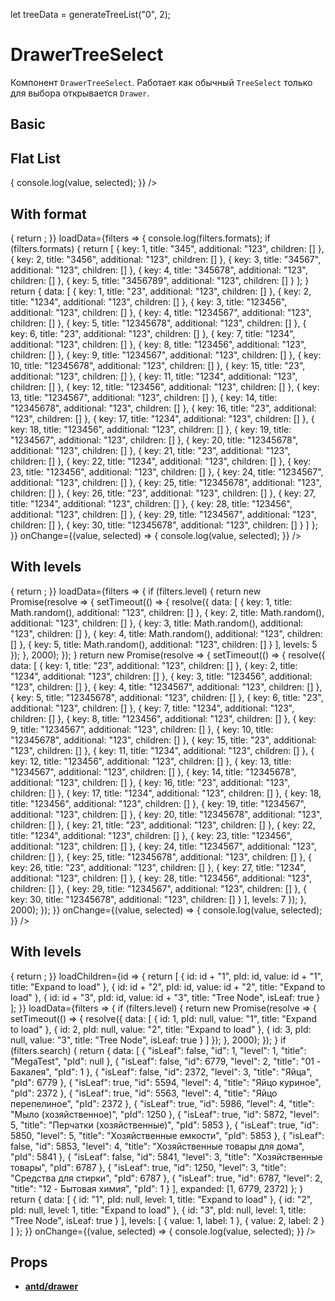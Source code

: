 let treeData = generateTreeList("0", 2);

<Meta title="Components/Select/DrawerTreeSelect" component={DrawerTreeSelect} />

# DrawerTreeSelect

Компонент `DrawerTreeSelect`. Работает как обычный `TreeSelect` только для
выбора открывается `Drawer`.

## Basic

<Preview>
  <Story name="Basic">
    <DrawerTreeSelect
      placeholder="Select tree"
      showSearch
      multiple
      allowClear
      treeCheckable={true}
      showCheckAll={true}
      treeData={treeData}
    />
  </Story>
</Preview>

## Flat List

<Preview>
  <Story name="Flat list">
    <DrawerTreeSelect
      placeholder="Select tree"
      showSearch
      allowClear
      treeCheckable={true}
      isFlatList={true}
      treeNodeFilterProp="title"
      value=""
      treeData={[
        { key: 1, title: "23", additional: "123", children: [] },
        { key: 2, title: "1234", additional: "123", children: [] },
        { key: 3, title: "123456", additional: "123", children: [] },
        { key: 4, title: "1234567", additional: "123", children: [] },
        { key: 5, title: "12345678", additional: "123", children: [] },
        { key: 6, title: "23", additional: "123", children: [] },
        { key: 7, title: "1234", additional: "123", children: [] },
        { key: 8, title: "123456", additional: "123", children: [] },
        { key: 9, title: "1234567", additional: "123", children: [] },
        { key: 10, title: "12345678", additional: "123", children: [] },
        { key: 15, title: "23", additional: "123", children: [] },
        { key: 11, title: "1234", additional: "123", children: [] },
        { key: 12, title: "123456", additional: "123", children: [] },
        { key: 13, title: "1234567", additional: "123", children: [] },
        { key: 14, title: "12345678", additional: "123", children: [] },
        { key: 16, title: "23", additional: "123", children: [] },
        { key: 17, title: "1234", additional: "123", children: [] },
        { key: 18, title: "123456", additional: "123", children: [] },
        { key: 19, title: "1234567", additional: "123", children: [] },
        { key: 20, title: "12345678", additional: "123", children: [] },
        { key: 21, title: "23", additional: "123", children: [] },
        { key: 22, title: "1234", additional: "123", children: [] },
        { key: 23, title: "123456", additional: "123", children: [] },
        { key: 24, title: "1234567", additional: "123", children: [] },
        { key: 25, title: "12345678", additional: "123", children: [] },
        { key: 26, title: "23", additional: "123", children: [] },
        { key: 27, title: "1234", additional: "123", children: [] },
        { key: 28, title: "123456", additional: "123", children: [] },
        { key: 29, title: "1234567", additional: "123", children: [] },
        { key: 30, title: "12345678", additional: "123", children: [] }
      ]}
      onChange={(value, selected) => {
        console.log(value, selected);
      }}
    />
  </Story>
</Preview>

## With format

<Preview>
  <Story name="With format">
    <DrawerTreeSelect
      placeholder="Select tree"
      showSearch
      allowClear
      treeCheckable={true}
      treeNodeFilterProp="title"
      value=""
      formatRender={({ onChange }) => {
        return <Helper onChange={onChange} />;
      }}
      loadData={filters => {
        console.log(filters.formats);
        if (filters.formats) {
          return [
            { key: 1, title: "345", additional: "123", children: [] },
            { key: 2, title: "3456", additional: "123", children: [] },
            { key: 3, title: "34567", additional: "123", children: [] },
            { key: 4, title: "345678", additional: "123", children: [] },
            { key: 5, title: "3456789", additional: "123", children: [] }
          ];
        }
        return {
          data: [
            { key: 1, title: "23", additional: "123", children: [] },
            { key: 2, title: "1234", additional: "123", children: [] },
            { key: 3, title: "123456", additional: "123", children: [] },
            { key: 4, title: "1234567", additional: "123", children: [] },
            { key: 5, title: "12345678", additional: "123", children: [] },
            { key: 6, title: "23", additional: "123", children: [] },
            { key: 7, title: "1234", additional: "123", children: [] },
            { key: 8, title: "123456", additional: "123", children: [] },
            { key: 9, title: "1234567", additional: "123", children: [] },
            { key: 10, title: "12345678", additional: "123", children: [] },
            { key: 15, title: "23", additional: "123", children: [] },
            { key: 11, title: "1234", additional: "123", children: [] },
            { key: 12, title: "123456", additional: "123", children: [] },
            { key: 13, title: "1234567", additional: "123", children: [] },
            { key: 14, title: "12345678", additional: "123", children: [] },
            { key: 16, title: "23", additional: "123", children: [] },
            { key: 17, title: "1234", additional: "123", children: [] },
            { key: 18, title: "123456", additional: "123", children: [] },
            { key: 19, title: "1234567", additional: "123", children: [] },
            { key: 20, title: "12345678", additional: "123", children: [] },
            { key: 21, title: "23", additional: "123", children: [] },
            { key: 22, title: "1234", additional: "123", children: [] },
            { key: 23, title: "123456", additional: "123", children: [] },
            { key: 24, title: "1234567", additional: "123", children: [] },
            { key: 25, title: "12345678", additional: "123", children: [] },
            { key: 26, title: "23", additional: "123", children: [] },
            { key: 27, title: "1234", additional: "123", children: [] },
            { key: 28, title: "123456", additional: "123", children: [] },
            { key: 29, title: "1234567", additional: "123", children: [] },
            { key: 30, title: "12345678", additional: "123", children: [] }
          ]
        };
      }}
      onChange={(value, selected) => {
        console.log(value, selected);
      }}
    />
  </Story>
</Preview>

## With levels

<Preview>
  <Story name="With levels">
    <DrawerTreeSelect
      placeholder="Select tree"
      showSearch
      showLevels
      allowClear
      treeCheckable={true}
      treeNodeFilterProp="title"
      value=""
      formatRender={({ onChange }) => {
        return <Helper onChange={onChange} />;
      }}
      loadData={filters => {
        if (filters.level) {
          return new Promise(resolve => {
            setTimeout(() => {
              resolve({
                data: [
                  {
                    key: 1,
                    title: Math.random(),
                    additional: "123",
                    children: []
                  },
                  {
                    key: 2,
                    title: Math.random(),
                    additional: "123",
                    children: []
                  },
                  {
                    key: 3,
                    title: Math.random(),
                    additional: "123",
                    children: []
                  },
                  {
                    key: 4,
                    title: Math.random(),
                    additional: "123",
                    children: []
                  },
                  {
                    key: 5,
                    title: Math.random(),
                    additional: "123",
                    children: []
                  }
                ],
                levels: 5
              });
            }, 2000);
          });
        }
        return new Promise(resolve => {
          setTimeout(() => {
            resolve({
              data: [
                { key: 1, title: "23", additional: "123", children: [] },
                { key: 2, title: "1234", additional: "123", children: [] },
                { key: 3, title: "123456", additional: "123", children: [] },
                { key: 4, title: "1234567", additional: "123", children: [] },
                { key: 5, title: "12345678", additional: "123", children: [] },
                { key: 6, title: "23", additional: "123", children: [] },
                { key: 7, title: "1234", additional: "123", children: [] },
                { key: 8, title: "123456", additional: "123", children: [] },
                { key: 9, title: "1234567", additional: "123", children: [] },
                { key: 10, title: "12345678", additional: "123", children: [] },
                { key: 15, title: "23", additional: "123", children: [] },
                { key: 11, title: "1234", additional: "123", children: [] },
                { key: 12, title: "123456", additional: "123", children: [] },
                { key: 13, title: "1234567", additional: "123", children: [] },
                { key: 14, title: "12345678", additional: "123", children: [] },
                { key: 16, title: "23", additional: "123", children: [] },
                { key: 17, title: "1234", additional: "123", children: [] },
                { key: 18, title: "123456", additional: "123", children: [] },
                { key: 19, title: "1234567", additional: "123", children: [] },
                { key: 20, title: "12345678", additional: "123", children: [] },
                { key: 21, title: "23", additional: "123", children: [] },
                { key: 22, title: "1234", additional: "123", children: [] },
                { key: 23, title: "123456", additional: "123", children: [] },
                { key: 24, title: "1234567", additional: "123", children: [] },
                { key: 25, title: "12345678", additional: "123", children: [] },
                { key: 26, title: "23", additional: "123", children: [] },
                { key: 27, title: "1234", additional: "123", children: [] },
                { key: 28, title: "123456", additional: "123", children: [] },
                { key: 29, title: "1234567", additional: "123", children: [] },
                { key: 30, title: "12345678", additional: "123", children: [] }
              ],
              levels: 7
            });
          }, 2000);
        });
      }}
      onChange={(value, selected) => {
        console.log(value, selected);
      }}
    />
  </Story>
</Preview>

## With levels

<Preview>
  <Story name="Async expand">
    <DrawerTreeSelect
      placeholder="Select tree"
      showSearch
      showLevels
      allowClear
      treeDataSimpleMode
      treeCheckable={true}
      treeNodeFilterProp="title"
      remoteSearch={true}
      multiple={true}
      value={[]}
      emptyIsAll={true}
      levels={1}
      showSelectAll={true}
      formatRender={({ onChange }) => {
        return <Helper onChange={onChange} />;
      }}
      loadChildren={id => {
        return [
          { id: id + "1", pId: id, value: id + "1", title: "Expand to load" },
          { id: id + "2", pId: id, value: id + "2", title: "Expand to load" },
          {
            id: id + "3",
            pId: id,
            value: id + "3",
            title: "Tree Node",
            isLeaf: true
          }
        ];
      }}
      loadData={filters => {
        if (filters.level) {
          return new Promise(resolve => {
            setTimeout(() => {
              resolve({
                data: [
                  { id: 1, pId: null, value: "1", title: "Expand to load" },
                  { id: 2, pId: null, value: "2", title: "Expand to load" },
                  {
                    id: 3,
                    pId: null,
                    value: "3",
                    title: "Tree Node",
                    isLeaf: true
                  }
                ]
              });
            }, 2000);
          });
        }
        if (filters.search) {
          return {
            data: [
              {
                "isLeaf": false,
                "id": 1,
                "level": 1,
                "title": "MegaTest",
                "pId": null
              },
              {
                "isLeaf": false,
                "id": 6779,
                "level": 2,
                "title": "01 - Бакалея",
                "pId": 1
              },
              {
                "isLeaf": false,
                "id": 2372,
                "level": 3,
                "title": "Яйца",
                "pId": 6779
              },
              {
                "isLeaf": true,
                "id": 5594,
                "level": 4,
                "title": "Яйцо куриное",
                "pId": 2372
              },
              {
                "isLeaf": true,
                "id": 5563,
                "level": 4,
                "title": "Яйцо перепелиное",
                "pId": 2372
              },
              {
                "isLeaf": true,
                "id": 5986,
                "level": 4,
                "title": "Мыло (хозяйственное)",
                "pId": 1250
              },
              {
                "isLeaf": true,
                "id": 5872,
                "level": 5,
                "title": "Перчатки (хозяйственные)",
                "pId": 5853
              },
              {
                "isLeaf": true,
                "id": 5850,
                "level": 5,
                "title": "Хозяйственные емкости",
                "pId": 5853
              },
              {
                "isLeaf": false,
                "id": 5853,
                "level": 4,
                "title": "Хозяйственные товары для дома",
                "pId": 5841
              },
              {
                "isLeaf": false,
                "id": 5841,
                "level": 3,
                "title": "Хозяйственные товары",
                "pId": 6787
              },
              {
                "isLeaf": true,
                "id": 1250,
                "level": 3,
                "title": "Средства для стирки",
                "pId": 6787
              },
              {
                "isLeaf": true,
                "id": 6787,
                "level": 2,
                "title": "12 - Бытовая химия",
                "pId": 1
              }
            ],
            expanded: [1, 6779, 2372]
          };
        }
        return {
          data: [
            { id: "1", pId: null, level: 1, title: "Expand to load" },
            { id: "2", pId: null, level: 1, title: "Expand to load" },
            {
              id: "3",
              pId: null,
              level: 1,
              title: "Tree Node",
              isLeaf: true
            }
          ],
          levels: [
            { value: 1, label: 1 },
            { value: 2, label: 2 }
          ]
        };
      }}
      onChange={(value, selected) => {
        console.log(value, selected);
      }}
    />
  </Story>
</Preview>

## Props

- [**antd/drawer**](https://ant.design/components/drawer/#API)

<Props of={DrawerTreeSelect} />
